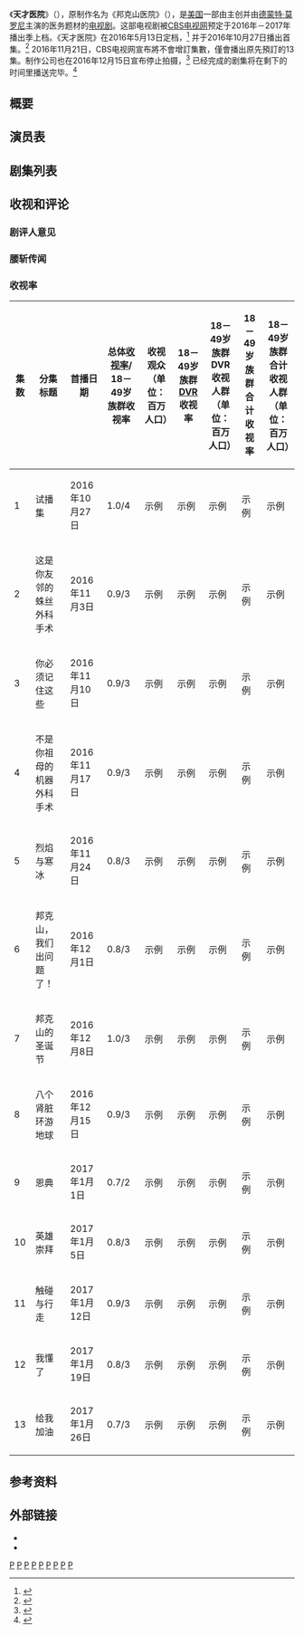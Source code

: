 {{noteTA
|T = zh:天才医院; zh-cn:天才医院; zh-tw:天才仁心;
|G1 = Show
|G2 = TV
}}
{{电视节目信息框
| 颜色      = #BACAC6
| 字体颜色  = #000000
| 名称      = 天才医院
| 英文名称  = ''Pure Genius''
| 图片      = Pure Genius postal.jpg
| 尺寸      = 260px
| 图说      = 《天才医院》美国版宣传海报
| 别名      = {{lang|en|Bunker Hill}}
| 类型      = 剧情 - 医务
| 格式      = [[电视剧|电视剧]]
| 开创      = {{Plain list|
* {{Link-en|杰森·凯蒂斯姆|Jason Katims}}
* {{Link-en|萨拉·沃特森|Sarah Watson}}
}}
| 主演      = {{Plain list|
* [[德蒙特·莫罗尼|德蒙特·莫罗尼]]
* [[奥古斯塔·普鲁|奥古斯塔·普鲁]]
* [[奥黛特·安纳布尔|奥黛特·安纳布尔]]
* {{Link-en|罗西玛·雪蒂|Reshma Shetty}}
* 艾伦·詹宁斯<small>（{{lang|en|Aaron Jennings}}）</small>
* {{Link-en|瓦德·霍尔顿|Ward Horton}}
* [[布兰达·宋|布兰达·宋]]
}}
| 国家      = {{USA}}
| 语言      = [[英语|英语]]
| 季数      = 1
| 集数      = 13
| 每集列表  = #剧集列表
| 配乐      = 威尔·贝兹<small>（{{lang|en|Will Bates}}）</small>
| 制片人    = 帕特里克·沃德<br /><small>（{{lang|en|Patrick Ward}}）</small>
| 执行制作  = {{Plain list|
* 萨拉·沃特森
* {{Link-en|大卫·塞梅尔|David Semel}}
* 米歇尔·李<small>（{{lang|en|Michelle Lee}}）</small>
* 杰森·凯蒂斯姆
}}
| 制作公司  = {{Plain list|
* 真实杰克制作公司<br /><small>（{{lang|en|True Jack Productions}}）</small>
* {{Link-en|CBS电视工作室|CBS Television Studios}}
* [[环球电视制作公司|环球电视制作公司]]
}}
| 发行公司  = {{Link-en|NBC环球电视发行公司|NBCUniversal Television Distribution}}
| 电视网    = [[CBS电视网|CBS电视网]]
| 播出国家  = [[美国|美国]]
| 开始      = 2016年10月26日
| 结束      = 2017年1月26日
| 中国大陆名称 = 
| 台湾名称  = 
| 港澳名称  = 
| 官方网站  = http://www.cbs.com/shows/pure-genius/
| imdb_id   = 5500906
}}

《'''天才医院'''》（{{lang-en|''Pure Genius''}}），原制作名为《邦克山医院》（{{lang|en|''Bunker Hill''}}），是[[美国|美国]]一部由{{Link-en|杰森·凯蒂斯姆|Jason Katims}}主创并由[[德蒙特·莫罗尼|德蒙特·莫罗尼]]主演的医务题材的[[电视剧|电视剧]]。这部电视剧被[[CBS电视网|CBS电视网]]预定于2016年－2017年播出季上档。《天才医院》在2016年5月13日定档，<ref>{{cite web|url=http://deadline.com/2016/05/training-day-bull-macgyver-the-great-indoors-matt-leblanc-jason-katims-cbs-series-1201755376/|title=Training Day, Bull, MacGyver, Matt LeBlanc Comedy Picked Up By CBS - Deadline|author=Nellie Andreeva|publisher=[[Deadline.com|Deadline.com]]|access-date=2017-04-05|archive-date=2019-03-27|archive-url=https://web.archive.org/web/20190327123108/https://deadline.com/2016/05/training-day-bull-macgyver-the-great-indoors-matt-leblanc-jason-katims-cbs-series-1201755376/|dead-url=no}}</ref>  并于2016年10月27日播出首集。<ref>{{cite web|url=http://www.thefutoncritic.com/news/2016/05/18/cbs-announces-its-2016-2017-primetime-lineup-868103/20160518cbs01/|title=CBS Announces Its 2016-2017 Primetime Lineup|publisher=The Futon Critic|date=2016-05-18|accessdate=2016-05-18}}</ref> 2016年11月21日，CBS电视网宣布將不會增訂集數，僅會播出原先預訂的13集。制作公司也在2016年12月15日宣布停止拍摄，<ref>{{cite web|url=http://deadline.com/2016/11/pure-genius-canceled-no-more-episodes-1201858432/|title='Pure Genius': CBS Not Ordering More Episodes Of New Medical Drama Series|first=Nellie|last=Andreeva|date=2016-11-22|publisher=|access-date=2017-04-05|archive-date=2021-02-11|archive-url=https://web.archive.org/web/20210211171715/https://deadline.com/2016/11/pure-genius-canceled-no-more-episodes-1201858432/|dead-url=no}}</ref> 已经完成的剧集将在剩下的时间里播送完毕。<ref>{{cite web|url=http://tvline.com/2016/11/21/pure-genius-cancelled-season-1-cbs/|title=Pure Genius: No Additional Episodes Ordered for CBS Freshman Drama|first1=Dave|last1=Nemetz|first2=Dave|last2=Nemetz|date=2016-11-22|publisher=|access-date=2017-04-05|archive-date=2020-11-25|archive-url=https://web.archive.org/web/20201125203028/https://tvline.com/2016/11/21/pure-genius-cancelled-season-1-cbs/|dead-url=no}}</ref>

== 概要 ==

== 演员表 ==

== 剧集列表 ==

== 收视和评论 ==
=== 剧评人意见 ===

=== 腰斩传闻 ===

=== 收视率 ===
{| class="wikitable sortable"
|-
! 集数 !! 分集标题 !! 首播日期 !! 总体[[收视率|收视率]]/<br />18－49岁族群收视率 !! 收视观众<br />（单位：百万人口） !! 18－49岁族群<br />[[数字视频录像机|DVR]]收视率 !! 18－49岁族群<br />DVR收视人群<br />（单位：百万人口） !! 18－49岁族群<br />合计收视率!! 18－49岁族群<br />合计收视人群<br />（单位：百万人口）
|-
| 1 || 试播集<br /><small>{{lang|en|Pilot}}</small> || 2016年10月27日 || 1.0/4 || 示例 || 示例 || 示例 || 示例 || 示例
|-
| 2 || 这是你友邻的蛛丝外科手术<br /><small>{{lang|en|It's Your Friendly Neighborhood Spider Silk Surgery}}</small> || 2016年11月3日 || 0.9/3 || 示例 || 示例 || 示例 || 示例 || 示例
|-
| 3 || 你必须记住这些<br /><small>{{lang|en|You Must Remember This}}</small> || 2016年11月10日 || 0.9/3 || 示例 || 示例 || 示例 || 示例 || 示例
|-
| 4 || 不是你祖母的机器外科手术<br /><small>{{lang|en|Not Your Grandmother's Robotic Surgery}}</small> || 2016年11月17日 || 0.9/3 || 示例 || 示例 || 示例 || 示例 || 示例
|-
| 5 || 烈焰与寒冰<br /><small>{{lang|en|Fire and Ice}}</small> || 2016年11月24日 || 0.8/3 || 示例 || 示例 || 示例 || 示例 || 示例
|-
| 6 || 邦克山，我们出问题了！<br /><small>{{lang|en|Bunker Hill, We Have a Problem}}</small> || 2016年12月1日 || 0.8/3 || 示例 || 示例 || 示例 || 示例 || 示例
|-
| 7 || 邦克山的圣诞节<br /><small>{{lang|en|A Bunker Hill Christmas}}</small> || 2016年12月8日 || 1.0/3 || 示例 || 示例 || 示例 || 示例 || 示例
|-
| 8 || 八个肾脏环游地球<br /><small>{{lang|en|Around the World in Eight Kidneys}}</small> || 2016年12月15日 || 0.9/3 || 示例 || 示例 || 示例 || 示例 || 示例
|-
| 9 || 恩典<br /><small>{{lang|en|Grace}}</small> || 2017年1月1日 || 0.7/2 || 示例 || 示例 || 示例 || 示例 || 示例
|-
| 10 || 英雄崇拜<br /><small>{{lang|en|Hero Worship}}</small> || 2017年1月5日 || 0.8/3 || 示例 || 示例 || 示例 || 示例 || 示例
|-
| 11 || 触碰与行走<br /><small>{{lang|en|Touch and Go}}</small> || 2017年1月12日 || 0.9/3 || 示例 || 示例 || 示例 || 示例 || 示例
|-
| 12 || 我懂了<br /><small>{{lang|en|I Got This}}</small> || 2017年1月19日 || 0.8/3 || 示例 || 示例 || 示例 || 示例 || 示例
|-
| 13 || 给我加油<br /><small>{{lang|en|Lift Me Up}}</small> || 2017年1月26日 || 0.7/3 || 示例 || 示例 || 示例 || 示例 || 示例
|}

== 参考资料 ==
{{Reflist|2}}

== 外部链接 ==
* {{Official website|http://www.cbs.com/shows/pure-genius/}}
* {{IMDb title|5500906|天才医院}}

[[Category:2010年代美國電視劇|P]]
[[Category:2016年開播的美國電視影集|P]]
[[Category:2017年停播的美國電視劇|P]]
[[Category:美國電視劇|P]]
[[Category:英语电视剧|P]]
[[Category:美國劇情電視劇|P]]
[[Category:跨性別題材電視劇|P]]
[[Category:美國LGBT相關電視節目|P]]
[[Category:环球电视公司制作的电视节目|P]]